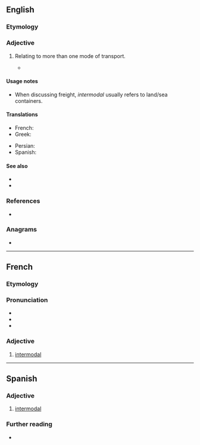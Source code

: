 ==English==
{{wikipedia}}

===Etymology===
{{prefix|en|inter|modal}}

===Adjective===
{{en-adj|-}}

# Relating to more than one mode of transport.
#: {{ux|en|an '''intermodal''' station which provides transfers between buses and trains}}
#* {{quote-journal|en|year=2019|month=October|author=Steve Stubbs, photo caption|title=New GBRf intermodal service|journal=Modern Railways|page=20|text=Boxes from Southampton: In September, GB Railfreight began a new '''intermodal''' service from Solent Stevedores to Manchester. [...] This is the third daily working GBRf offers serving Southampton and GBRf's 17th '''intermodal''' service to date; it runs five days per week.}}

====Usage notes====
* When discussing freight, ''intermodal'' usually refers to land/sea containers.

====Translations====
{{trans-top|Relating to more than one mode of transport}}
* French: {{t+|fr|intermodal|f}}
* Greek: {{t+|el|διατροπικός}}
{{trans-mid}}
* Persian: {{t+|fa|ایستگاه‌های چندگانه}}
* Spanish: {{t|es|intermodal}}
{{trans-bottom}}

====See also====
* {{l|en|balanced transportation}}
* {{l|en|intermodalism}}

===References===
* {{R:Lexico}}

===Anagrams===
* {{anagrams|en|a=adeilmnort|intramodel|mildronate|tremolandi}}

----

==French==

===Etymology===
{{af|fr|inter-|modal}}

===Pronunciation===
* {{fr-IPA}}
* {{audio|fr|Fr-intermodal.ogg|Audio}}
* {{audio|fr|Fr-BE-BW--intermodal.ogg|Audio (Belgium)}}

===Adjective===
{{fr-adj}}

# [[#English|intermodal]]

----

==Spanish==

===Adjective===
{{es-adj}}

# [[#English|intermodal]]

===Further reading===
* {{R:es:DRAE}}